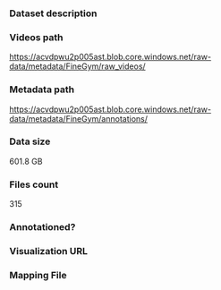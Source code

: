 ### Dataset description

### Videos path

https://acvdpwu2p005ast.blob.core.windows.net/raw-data/metadata/FineGym/raw_videos/

### Metadata path

https://acvdpwu2p005ast.blob.core.windows.net/raw-data/metadata/FineGym/annotations/

### Data size

601.8 GB

### Files count

315

### Annotationed?

### Visualization URL

### Mapping File